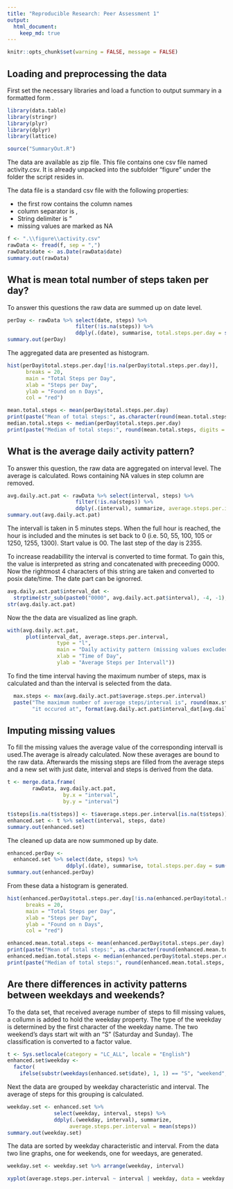 ```yaml
---
title: "Reproducible Research: Peer Assessment 1"
output: 
  html_document:
    keep_md: true
---
```

```R

knitr::opts_chunk$set(warning = FALSE, message = FALSE)

```

## Loading and preprocessing the data

First set the necessary libraries and load a function to output summary in a formatted form
.
```R
library(data.table)
library(stringr)
library(plyr)
library(dplyr)
library(lattice)

source("SummaryOut.R")

```

The data are available as zip file. This file contains one csv file named activity.csv. It is already unpacked into the subfolder "figure" under the folder the script resides in.

The data file is a standard csv file with the following properties:

* the first row contains the column names
* column separator is ,
* String delimiter is "
* missing values are marked as NA

```R
f <- ".\\figure\\activity.csv"
rawData <- fread(f, sep = ",")
rawData$date <- as.Date(rawData$date)
summary.out(rawData)
```

## What is mean total number of steps taken per day?

To answer this questions the raw data are summed up on date level. 

```R
perDay <- rawData %>% select(date, steps) %>% 
                      filter(!is.na(steps)) %>% 
                      ddply(.(date), summarise, total.steps.per.day = sum(steps))
summary.out(perDay)
```

The aggregated data are presented as histogram.

```R
hist(perDay$total.steps.per.day[!is.na(perDay$total.steps.per.day)], 
      breaks = 20,
      main = "Total Steps per Day",
      xlab = "Steps per Day",
      ylab = "Found on n Days",
      col = "red") 
```

```R
mean.total.steps <- mean(perDay$total.steps.per.day)
print(paste("Mean of total steps:", as.character(round(mean.total.steps, digits = 0))))
median.total.steps <- median(perDay$total.steps.per.day)
print(paste("Median of total steps:", round(mean.total.steps, digits = 0)))
```

## What is the average daily activity pattern?

To answer this question, the raw data are aggregated on interval level. The average is calculated. Rows containing NA values in step column are removed.

```R
avg.daily.act.pat <- rawData %>% select(interval, steps) %>% 
                      filter(!is.na(steps)) %>%
                      ddply(.(interval), summarize, average.steps.per.interval = mean(steps))
summary.out(avg.daily.act.pat)
```

The intervall is taken in 5 minutes steps. When the full hour is reached, the hour is included and the minutes is set back to 0 (i.e. 50, 55, 100, 105 or 1250, 1255, 1300). Start value is 00. The last step of the day is 2355.

To increase readabillity the interval is converted to time format. To gain this, the value is interpreted as string and concatenated with preceeding 0000. Now the rightmost 4 characters of this string are taken and converted to posix date/time. The date part can be ignorred. 

```R
avg.daily.act.pat$interval_dat <- 
  strptime(str_sub(paste0("0000", avg.daily.act.pat$interval), -4, -1), "%H%M")
str(avg.daily.act.pat)
```

Now the the data are visualized as line graph.

```R
with(avg.daily.act.pat, 
      plot(interval_dat, average.steps.per.interval,
                type = "l",
                main = "Daily activity pattern (missing values excluded)",
                xlab = "Time of Day",
                ylab = "Average Steps per Intervall"))
```

To find the time interval having the maximum number of steps, max is calculated and than the interval is selected from the data.

```R
  max.steps <- max(avg.daily.act.pat$average.steps.per.interval)
  paste("The maximum number of average steps/interval is", round(max.steps, digits = 0), 
        "it occured at", format(avg.daily.act.pat$interval_dat[avg.daily.act.pat$average.steps.per.interval == max.steps], "%H:%M"))
```


## Imputing missing values

To fill the missing values the average value of the corresponding intervall is used.The average is already calculated. Now these averages are bound to the raw data. Afterwards the missing steps are filled from the average steps and a new set with just date, interval and steps is derived from the data.

```R

t <- merge.data.frame(
        rawData, avg.daily.act.pat, 
                  by.x = "interval", 
                  by.y = "interval")

t$steps[is.na(t$steps)] <- t$average.steps.per.interval[is.na(t$steps)]
enhanced.set <- t %>% select(interval, steps, date)
summary.out(enhanced.set)
```

The cleaned up data are now summoned up by date.

```R
enhanced.perDay <- 
  enhanced.set %>% select(date, steps) %>% 
                   ddply(.(date), summarise, total.steps.per.day = sum(steps))
summary.out(enhanced.perDay)
```

From these data a histogram is generated.

```R
hist(enhanced.perDay$total.steps.per.day[!is.na(enhanced.perDay$total.steps.per.day)], 
      breaks = 20,
      main = "Total Steps per Day",
      xlab = "Steps per Day",
      ylab = "Found on n Days",
      col = "red") 
```

```R
enhanced.mean.total.steps <- mean(enhanced.perDay$total.steps.per.day)
print(paste("Mean of total steps:", as.character(round(enhanced.mean.total.steps, digits = 0))))
enhanced.median.total.steps <- median(enhanced.perDay$total.steps.per.day)
print(paste("Median of total steps:", round(enhanced.mean.total.steps, digits = 0)))
```

## Are there differences in activity patterns between weekdays and weekends?

To the data set, that received average number of steps to fill missing values, a collumn is added to hold the weekday property. The type of the weekday is determined by the first character of the weekday name. The two weekend's days start wit with an "S" (Saturday and Sunday). The classification is converted to a factor value.

```R
t <- Sys.setlocale(category = "LC_ALL", locale = "English")
enhanced.set$weekday <- 
  factor(
    ifelse(substr(weekdays(enhanced.set$date), 1, 1) == "S", "weekend", "weekday"))
```

Next the data are grouped by weekday characteristic and interval. The average of steps for this grouping is calculated.

```R
weekday.set <- enhanced.set %>% 
               select(weekday, interval, steps) %>%
               ddply(.(weekday, interval), summarize, 
                    average.steps.per.interval = mean(steps))
summary.out(weekday.set)
```

The data are sorted by weekday characteristic and interval. From the data two line graphs, one for weekends, one for weedays, are generated.

```R
weekday.set <- weekday.set %>% arrange(weekday, interval)

xyplot(average.steps.per.interval ~ interval | weekday, data = weekday.set, layout = c(1,2), type = "l", ylab = "Number of steps", xlab = "Intervall")
```